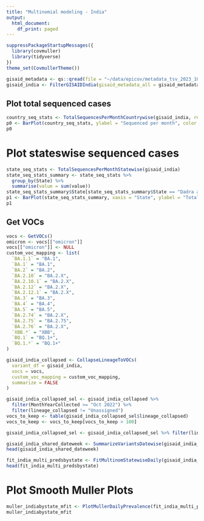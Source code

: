 ```yaml
---
title: "Multinomial modeling - India"
output:
  html_document:
    df_print: paged
---
```



```r
suppressPackageStartupMessages({
  library(covmuller)
  library(tidyverse)
})
theme_set(CovmullerTheme())
```

```r
gisaid_metadata <- qs::qread(file = "~/data/epicov/metadata_tsv_2023_10_23.qs")
gisaid_india <- FilterGISAIDIndia(gisaid_metadata_all = gisaid_metadata)
```

## Plot total sequenced cases


```r
country_seq_stats <- TotalSequencesPerMonthCountrywise(gisaid_india, rename_country_as_state = TRUE)
p0 <- BarPlot(country_seq_stats, ylabel = "Sequenced per month", color = "slateblue1", label_si = TRUE, xangle = 90, title = "India")
p0
```

# Plot stateswise sequenced cases

```r
state_seq_stats <- TotalSequencesPerMonthStatewise(gisaid_india)
state_seq_stats_summary <- state_seq_stats %>%
  group_by(State) %>%
  summarise(value = sum(value))
state_seq_stats_summary$State[state_seq_stats_summary$State == "Dadra and Nagar Haveli and Daman and Diu"] <- "Dadra/N Haveli/Daman/Diu"
p1 <- BarPlot(state_seq_stats_summary, xaxis = "State", ylabel = "Total sequences deposited", color = "slateblue1", label_si = TRUE, xangle = 90, title = "India")
p1
```

## Get VOCs

```r
vocs <- GetVOCs()
omicron <- vocs[["omicron"]]
vocs[["omicron"]] <- NULL
custom_voc_mapping <- list(
  `BA.1.1` = "BA.1",
  `BA.1` = "BA.1",
  `BA.2` = "BA.2",
  `BA.2.10` = "BA.2.X",
  `BA.2.10.1` = "BA.2.X",
  `BA.2.12` = "BA.2.X",
  `BA.2.12.1` = "BA.2.X",
  `BA.3` = "BA.3",
  `BA.4` = "BA.4",
  `BA.5` = "BA.5",
  `BA.2.74` = "BA.2.X",
  `BA.2.75` = "BA.2.75",
  `BA.2.76` = "BA.2.X",
  `XBB.*` = "XBB",
  `BQ.1` = "BQ.1+",
  `BQ.1.*` = "BQ.1+"
)
```

```r
gisaid_india_collapsed <- CollapseLineageToVOCs(
  variant_df = gisaid_india,
  vocs = vocs,
  custom_voc_mapping = custom_voc_mapping,
  summarize = FALSE
)

gisaid_india_collapsed_sel <- gisaid_india_collapsed %>%
  filter(MonthYearCollected >= "Oct 2022") %>%
  filter(lineage_collapsed != "Unassigned")
vocs_to_keep <- table(gisaid_india_collapsed_sel$lineage_collapsed)
vocs_to_keep <- vocs_to_keep[vocs_to_keep > 100]

gisaid_india_collapsed_sel <- gisaid_india_collapsed_sel %>% filter(lineage_collapsed %in% names(vocs_to_keep))

gisaid_india_shared_dateweek <- SummarizeVariantsDatewise(gisaid_india_collapsed_sel, by_state = TRUE)
head(gisaid_india_shared_dateweek)
```

```r
fit_india_multi_predsbystate <- FitMultinomStatewiseDaily(gisaid_india_shared_dateweek)
head(fit_india_multi_predsbystate)
```

# Plot Smooth Muller Plots

```r
muller_indiabystate_mfit <- PlotMullerDailyPrevalence(fit_india_multi_predsbystate)
muller_indiabystate_mfit
```
